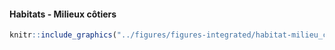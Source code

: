 #### Habitats - Milieux côtiers {-}


<!-- -------------------------------------------------- -->

```r
knitr::include_graphics("../figures/figures-integrated/habitat-milieu_cotier.png")
```

<br>

